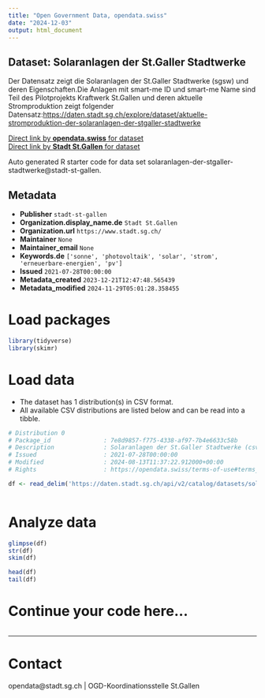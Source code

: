```yaml
---
title: "Open Government Data, opendata.swiss"
date: "2024-12-03"
output: html_document
---
```


## Dataset: Solaranlagen der St.Galler Stadtwerke

Der Datensatz zeigt die Solaranlagen der St.Galler Stadtwerke (sgsw) und deren Eigenschaften.Die Anlagen mit smart-me ID und smart-me Name sind Teil des Pilotprojekts Kraftwerk St.Gallen und deren aktuelle Stromproduktion zeigt folgender Datensatz:[https://daten.stadt.sg.ch/explore/dataset/aktuelle-stromproduktion-der-solaranlagen-der-stgaller-stadtwerke](https://daten.stadt.sg.ch/explore/dataset/aktuelle-stromproduktion-der-solaranlagen-der-stgaller-stadtwerke)

[Direct link by **opendata.swiss** for dataset](https://opendata.swiss/de/dataset/solaranlagen-der-st-galler-stadtwerke)<br>
[Direct link by **Stadt St.Gallen** for dataset](https://daten.stadt.sg.ch/explore/dataset/solaranlagen-der-stgaller-stadtwerke/)

Auto generated R starter code for data set solaranlagen-der-stgaller-stadtwerke@stadt-st-gallen.

## Metadata

- **Publisher** `stadt-st-gallen`
- **Organization.display_name.de** `Stadt St.Gallen`
- **Organization.url** `https://www.stadt.sg.ch/`
- **Maintainer** `None`
- **Maintainer_email** `None`
- **Keywords.de** `['sonne', 'photovoltaik', 'solar', 'strom', 'erneuerbare-energien', 'pv']`
- **Issued** `2021-07-28T00:00:00`
- **Metadata_created** `2023-12-21T12:47:48.565439`
- **Metadata_modified** `2024-11-29T05:01:28.358455`


# Load packages

```r

library(tidyverse)
library(skimr)

```

# Load data

-   The dataset has 1 distribution(s) in CSV format.
-   All available CSV distributions are listed below and can be read into a tibble.

```r

# Distribution 0
# Package_id               : 7e8d9857-f775-4338-af97-7b4e6633c58b
# Description              : Solaranlagen der St.Galler Stadtwerke (csv)
# Issued                   : 2021-07-28T00:00:00
# Modified                 : 2024-08-13T11:37:22.912000+00:00
# Rights                   : https://opendata.swiss/terms-of-use#terms_by

df <- read_delim('https://daten.stadt.sg.ch/api/v2/catalog/datasets/solaranlagen-der-stgaller-stadtwerke/exports/csv?use_labels=true')



```

# Analyze data

```r

glimpse(df)
str(df)
skim(df)

head(df)
tail(df)

```

# Continue your code here...

```r

```

------------------------------------------------------------------------

# Contact

opendata@stadt.sg.ch | OGD-Koordinationsstelle St.Gallen
